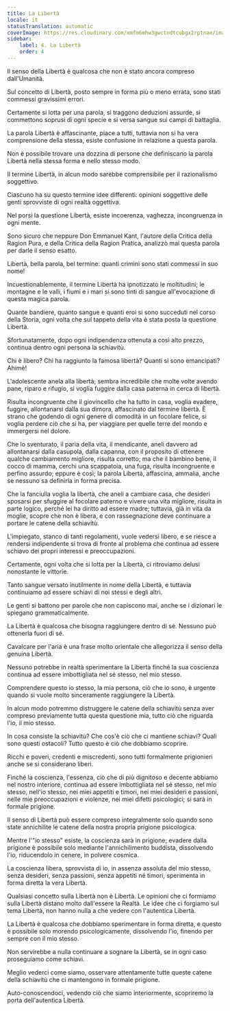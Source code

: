 ```yaml
---
title: La Libertà
locale: it
statusTranslation: automatic
coverImage: https://res.cloudinary.com/xmfm6mhw3gwctndtcubgx2rptnae/image/upload/v1741354419/small_cover_la_gran_rebelion_28716e29d2.webp
sidebar:
    label: 4. La Libertà
    order: 4
---
```

Il senso della Libertà è qualcosa che non è stato ancora compreso dall'Umanità.

Sul concetto di Libertà, posto sempre in forma più o meno errata, sono stati commessi gravissimi errori.

Certamente si lotta per una parola, si traggono deduzioni assurde, si commettono soprusi di ogni specie e si versa sangue sui campi di battaglia.

La parola Libertà è affascinante, piace a tutti, tuttavia non si ha vera comprensione della stessa, esiste confusione in relazione a questa parola.

Non è possibile trovare una dozzina di persone che definiscano la parola Libertà nella stessa forma e nello stesso modo.

Il termine Libertà, in alcun modo sarebbe comprensibile per il razionalismo soggettivo.

Ciascuno ha su questo termine idee differenti: opinioni soggettive delle genti sprovviste di ogni realtà oggettiva.

Nel porsi la questione Libertà, esiste incoerenza, vaghezza, incongruenza in ogni mente.

Sono sicuro che neppure Don Emmanuel Kant, l'autore della Critica della Ragion Pura, e della Critica della Ragion Pratica, analizzò mai questa parola per darle il senso esatto.

Libertà, bella parola, bel termine: quanti crimini sono stati commessi in suo nome!

Incuestionablemente, il termine Libertà ha ipnotizzato le moltitudini; le montagne e le valli, i fiumi e i mari si sono tinti di sangue all'evocazione di questa magica parola.

Quante bandiere, quanto sangue e quanti eroi si sono succeduti nel corso della Storia, ogni volta che sul tappeto della vita è stata posta la questione Libertà.

Sfortunatamente, dopo ogni indipendenza ottenuta a così alto prezzo, continua dentro ogni persona la schiavitù.

Chi è libero? Chi ha raggiunto la famosa libertà? Quanti si sono emancipati? Ahimè!

L'adolescente anela alla libertà; sembra incredibile che molte volte avendo pane, riparo e rifugio, si voglia fuggire dalla casa paterna in cerca di libertà.

Risulta incongruente che il giovincello che ha tutto in casa, voglia evadere, fuggire, allontanarsi dalla sua dimora, affascinato dal termine libertà. È strano che godendo di ogni genere di comodità in un focolare felice, si voglia perdere ciò che si ha, per viaggiare per quelle terre del mondo e immergersi nel dolore.

Che lo sventurato, il paria della vita, il mendicante, aneli davvero ad allontanarsi dalla casupola, dalla capanna, con il proposito di ottenere qualche cambiamento migliore, risulta corretto; ma che il bambino bene, il cocco di mamma, cerchi una scappatoia, una fuga, risulta incongruente e perfino assurdo; eppure è così; la parola Libertà, affascina, ammalia, anche se nessuno sa definirla in forma precisa.

Che la fanciulla voglia la libertà, che aneli a cambiare casa, che desideri sposarsi per sfuggire al focolare paterno e vivere una vita migliore, risulta in parte logico, perché lei ha diritto ad essere madre; tuttavia, già in vita da moglie, scopre che non è libera, e con rassegnazione deve continuare a portare le catene della schiavitù.

L'impiegato, stanco di tanti regolamenti, vuole vedersi libero, e se riesce a rendersi indipendente si trova di fronte al problema che continua ad essere schiavo dei propri interessi e preoccupazioni.

Certamente, ogni volta che si lotta per la Libertà, ci ritroviamo delusi nonostante le vittorie.

Tanto sangue versato inutilmente in nome della Libertà, e tuttavia continuiamo ad essere schiavi di noi stessi e degli altri.

Le genti si battono per parole che non capiscono mai, anche se i dizionari le spiegano grammaticalmente.

La Libertà è qualcosa che bisogna raggiungere dentro di sé. Nessuno può ottenerla fuori di sé.

Cavalcare per l'aria è una frase molto orientale che allegorizza il senso della genuina Libertà.

Nessuno potrebbe in realtà sperimentare la Libertà finché la sua coscienza continua ad essere imbottigliata nel sé stesso, nel mio stesso.

Comprendere questo io stesso, la mia persona, ciò che io sono, è urgente quando si vuole molto sinceramente raggiungere la Libertà.

In alcun modo potremmo distruggere le catene della schiavitù senza aver compreso previamente tutta questa questione mia, tutto ciò che riguarda l'io, il mio stesso.

In cosa consiste la schiavitù? Che cos'è ciò che ci mantiene schiavi? Quali sono questi ostacoli? Tutto questo è ciò che dobbiamo scoprire.

Ricchi e poveri, credenti e miscredenti, sono tutti formalmente prigionieri anche se si considerano liberi.

Finché la coscienza, l'essenza, ciò che di più dignitoso e decente abbiamo nel nostro interiore, continua ad essere imbottigliata nel sé stesso, nel mio stesso, nell'io stesso, nei miei appetiti e timori, nei miei desideri e passioni, nelle mie preoccupazioni e violenze, nei miei difetti psicologici; si sarà in formale prigione.

Il senso di Libertà può essere compreso integralmente solo quando sono state annichilite le catene della nostra propria prigione psicologica.

Mentre l'"io stesso" esiste, la coscienza sarà in prigione; evadere dalla prigione è possibile solo mediante l'annichilimento buddista, dissolvendo l'io, riducendolo in cenere, in polvere cosmica.

La coscienza libera, sprovvista di io, in assenza assoluta del mio stesso, senza desideri, senza passioni, senza appetiti né timori, sperimenta in forma diretta la vera Libertà.

Qualsiasi concetto sulla Libertà non è Libertà. Le opinioni che ci formiamo sulla Libertà distano molto dall'essere la Realtà. Le idee che ci forgiamo sul tema Libertà, non hanno nulla a che vedere con l'autentica Libertà.

La Libertà è qualcosa che dobbiamo sperimentare in forma diretta, e questo è possibile solo morendo psicologicamente, dissolvendo l'io, finendo per sempre con il mio stesso.

Non servirebbe a nulla continuare a sognare la Libertà, se in ogni caso proseguiamo come schiavi.

Meglio vederci come siamo, osservare attentamente tutte queste catene della schiavitù che ci mantengono in formale prigione.

Auto-conoscendoci, vedendo ciò che siamo interiormente, scopriremo la porta dell'autentica Libertà.

